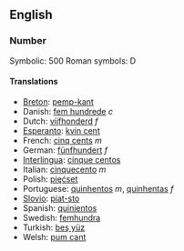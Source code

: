 ==English==
===Number===

Symbolic: 500
Roman symbols: D

====Translations====
*[[Breton]]: [[pemp-kant]]
*Danish: [[fem hundrede]] ''c''
*Dutch: [[vijfhonderd]] ''f''
*[[Esperanto]]: [[kvin cent]]
*French: [[cinq cents]] ''m''
*German: [[fünfhundert]] ''f''
*[[Interlingua]]: [[cinque centos]]
*Italian: [[cinquecento]] ''m''
*Polish: [[pięćset]]
*Portuguese: [[quinhentos]] ''m'', [[quinhentas]] ''f''
*[[Slovio]]: [[piat-sto]]
*Spanish: [[quinientos]]
*Swedish: [[femhundra]]
*Turkish: [[beş yüz]]
*Welsh: [[pum cant]]